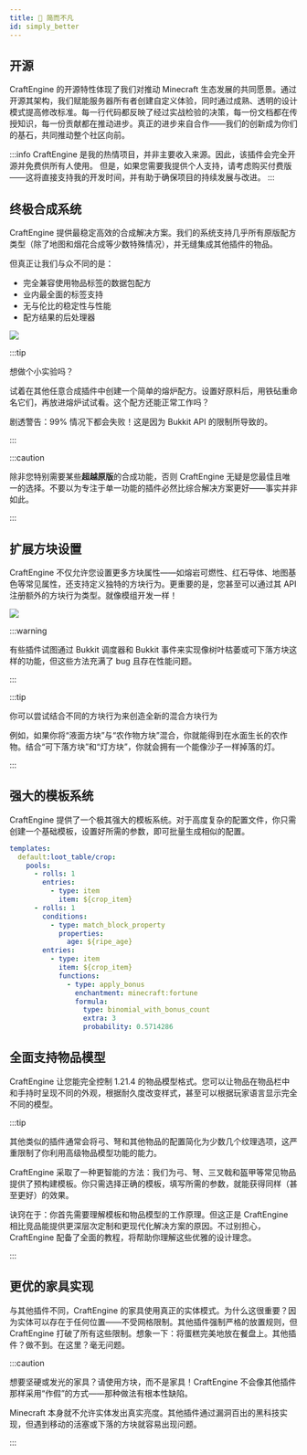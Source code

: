 ```yaml
---
title: 🥕 简而不凡
id: simply_better
---
```



## 开源

CraftEngine 的开源特性体现了我们对推动 Minecraft 生态发展的共同愿景。通过开源其架构，我们赋能服务器所有者创建自定义体验，同时通过成熟、透明的设计模式提高修改标准。每一行代码都反映了经过实战检验的决策，每一份文档都在传授知识，每一份贡献都在推动进步。真正的进步来自合作——我们的创新成为你们的基石，共同推动整个社区向前。

:::info
CraftEngine 是我的热情项目，并非主要收入来源。因此，该插件会完全开源并免费供所有人使用。 但是，如果您需要我提供个人支持，请考虑购买付费版——这将直接支持我的开发时间，并有助于确保项目的持续发展与改进。
:::

## 终极合成系统

CraftEngine 提供最稳定高效的合成解决方案。我们的系统支持几乎所有原版配方类型（除了地图和烟花合成等少数特殊情况），并无缝集成其他插件的物品。

但真正让我们与众不同的是：

- 完全兼容使用物品标签的数据包配方
- 业内最全面的标签支持
- 无与伦比的稳定性与性能
- 配方结果的后处理器

![](/img/i18n/zh-Hans/recipe.png)

:::tip

想做个小实验吗？

试着在其他任意合成插件中创建一个简单的熔炉配方。设置好原料后，用铁砧重命名它们，再放进熔炉试试看。这个配方还能正常工作吗？

剧透警告：99% 情况下都会失败！这是因为 Bukkit API 的限制所导致的。

:::

:::caution

除非您特别需要某些**超越原版**的合成功能，否则 CraftEngine 无疑是您最佳且唯一的选择。不要以为专注于单一功能的插件必然比综合解决方案更好——事实并非如此。

:::

## 扩展方块设置

CraftEngine 不仅允许您设置更多方块属性——如熔岩可燃性、红石导体、地图基色等常见属性，还支持定义独特的方块行为。更重要的是，您甚至可以通过其 API 注册额外的方块行为类型。就像模组开发一样！

![](/img/block_behaviors.png)


:::warning

有些插件试图通过 Bukkit 调度器和 Bukkit 事件来实现像树叶枯萎或可下落方块这样的功能，但这些方法充满了 bug 且存在性能问题。

:::

:::tip

你可以尝试结合不同的方块行为来创造全新的混合方块行为

例如，如果你将“液面方块”与“农作物方块”混合，你就能得到在水面生长的农作物。结合“可下落方块”和“灯方块”，你就会拥有一个能像沙子一样掉落的灯。

:::

## 强大的模板系统

CraftEngine 提供了一个极其强大的模板系统。对于高度复杂的配置文件，你只需创建一个基础模板，设置好所需的参数，即可批量生成相似的配置。

```yaml
templates:
  default:loot_table/crop:
    pools:
      - rolls: 1
        entries:
          - type: item
            item: ${crop_item}
      - rolls: 1
        conditions:
          - type: match_block_property
            properties:
              age: ${ripe_age}
        entries:
          - type: item
            item: ${crop_item}
            functions:
              - type: apply_bonus
                enchantment: minecraft:fortune
                formula:
                  type: binomial_with_bonus_count
                  extra: 3
                  probability: 0.5714286
```

## 全面支持物品模型

CraftEngine 让您能完全控制 1.21.4 的物品模型格式。您可以让物品在物品栏中和手持时呈现不同的外观，根据耐久度改变样式，甚至可以根据玩家语言显示完全不同的模型。

:::tip

其他类似的插件通常会将弓、弩和其他物品的配置简化为少数几个纹理选项，这严重限制了你利用高级物品模型功能的能力。

CraftEngine 采取了一种更智能的方法：我们为弓、弩、三叉戟和盔甲等常见物品提供了预构建模板。你只需选择正确的模板，填写所需的参数，就能获得同样（甚至更好）的效果。

诀窍在于：你首先需要理解模板和物品模型的工作原理。但这正是 CraftEngine 相比竞品能提供更深层次定制和更现代化解决方案的原因。不过别担心，CraftEngine 配备了全面的教程，将帮助你理解这些优雅的设计理念。

:::

## 更优的家具实现

与其他插件不同，CraftEngine 的家具使用真正的实体模式。为什么这很重要？因为实体可以存在于任何位置——不受网格限制。其他插件强制严格的放置规则，但 CraftEngine 打破了所有这些限制。想象一下：将蛋糕完美地放在餐盘上。其他插件？做不到。在这里？毫无问题。

:::caution

想要<Comment text="译者注：你仍然可以用潜影贝或快乐恶魂碰撞箱实现坚硬的家具">坚硬</Comment>或发光的家具？请使用方块，而不是家具！CraftEngine 不会像其他插件那样采用“作假”的方式——那种做法有根本性缺陷。

Minecraft 本身就不允许实体发出真实亮度。其他插件通过漏洞百出的黑科技实现，但遇到移动的活塞或下落的方块就容易出现问题。

:::